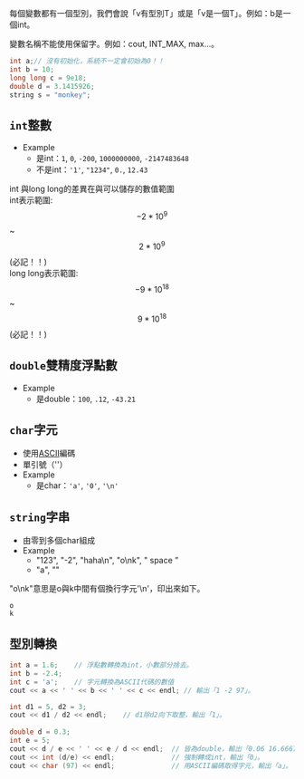 
每個變數都有一個型別，我們會說「v有型別T」或是「v是一個T」。例如：b是一個int。

變數名稱不能使用保留字。例如：cout, INT_MAX, max…。

```cpp
int a;// 沒有初始化，系統不一定會初始為0！！ 
int b = 10; 
long long c = 9e18; 
double d = 3.1415926; 
string s = "monkey"; 
```

## `int`整數
- Example
    - 是int：`1`, `0`, `-200`, `1000000000`, `-2147483648`
    - 不是int：`'1'`, `"1234"`, `0.`, `12.43`


 
<Callout type="warning" emoji="⚠️">

int 與long long的差異在與可以儲存的數值範圍<br />
int表示範圍: $$-2*10^9$$ ~ $$2*10^9$$  (必記！！)<br />
long long表示範圍: $$-9*10^{18}$$  ~ $$9*10^{18}$$  (必記！！)
</Callout>

## `double`雙精度浮點數
- Example
    - 是double：`100`, `.12`, `-43.21`

## `char`字元
- 使用[ASCII](https://en.cppreference.com/w/cpp/language/ascii)編碼
- 單引號（''）
- Example
    - 是char：`'a'`, `'0'`, `'\n'`

## `string`字串
- 由零到多個char組成
- Example
    - "123", "-2", "haha\n", "o\nk", "   space ”
    - "a", ""

"o\nk"意思是o與k中間有個換行字元'\n'，印出來如下。
```
o
k
```

## 型別轉換
```cpp
int a = 1.6;    // 浮點數轉換為int，小數部分捨去。
int b = -2.4;
int c = 'a';    // 字元轉換為ASCII代碼的數值
cout << a << ' ' << b << ' ' << c << endl; // 輸出「1 -2 97」。

int d1 = 5, d2 = 3;
cout << d1 / d2 << endl;    // d1除d2向下取整，輸出「1」。
 
double d = 0.3;
int e = 5;
cout << d / e << ' ' << e / d << endl;  // 皆為double，輸出「0.06 16.6667」。
cout << int (d/e) << endl;              // 強制轉成int，輸出「0」。
cout << char (97) << endl;              // 用ASCII編碼取得字元，輸出「a」。
```


